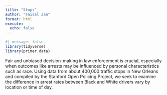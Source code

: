 ```yaml
---
title: "Stops"
author: "Faisal Jan"
format: html
execute: 
  echo: false
---
```


```r
#| message: false
library(tidyverse)
library(primer.data)
```

Fair and unbiased decision-making in law enforcement is crucial, especially when outcomes like arrests may be influenced by personal characteristics such as race. Using data from about 400,000 traffic stops in New Orleans and compiled by the Stanford Open Policing Project, we seek to examine the difference in arrest rates between Black and White drivers vary by location or time of day.
